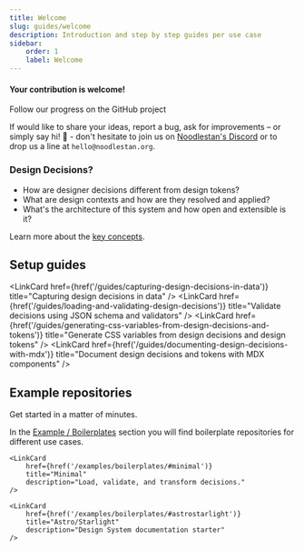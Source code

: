 ```yaml
---
title: Welcome
slug: guides/welcome
description: Introduction and step by step guides per use case
sidebar:
    order: 1
    label: Welcome
---
```




<LibraryStatus />

#### Your contribution is welcome!

<GetInvolved url="https://github.com/orgs/noodlestan/projects/3">
    Follow our progress on the GitHub project
</GetInvolved>

If would like to share your ideas, report a bug, ask for improvements – or simply say hi! 👋 - don't hesitate to join us on [Noodlestan's Discord](https://discord.gg/b8DkbJSF9z) or to drop us a line at `hello@noodlestan.org`.

### Design Decisions?

-   How are designer decisions different from design tokens?
-   What are design contexts and how are they resolved and applied?
-   What's the architecture of this system and how open and extensible is it?

Learn more about the [key concepts](/guides/designer-decisions-concepts).

## Setup guides

<LinkCard
    href={href('/guides/capturing-design-decisions-in-data')}
    title="Capturing design decisions in data"
/>
<LinkCard
    href={href('/guides/loading-and-validating-design-decisions')}
    title="Validate decisions using JSON schema and validators"
/>
<LinkCard
    href={href('/guides/generating-css-variables-from-design-decisions-and-tokens')}
    title="Generate CSS variables from design decisions and design tokens"
/>
<LinkCard
    href={href('/guides/documenting-design-decisions-with-mdx')}
    title="Document design decisions and tokens with MDX components"
/>

## Example repositories

Get started in a matter of minutes.

In the [Example / Boilerplates](examples/boilerplates/) section you will find boilerplate repositories for different use cases.

<CardGrid>

    <LinkCard
        href={href('/examples/boilerplates/#minimal')}
        title="Minimal"
        description="Load, validate, and transform decisions."
    />

    <LinkCard
        href={href('/examples/boilerplates/#astrostarlight')}
        title="Astro/Starlight"
        description="Design System documentation starter"
    />

</CardGrid>
